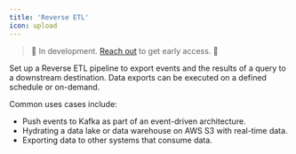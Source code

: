 ```yaml
---
title: 'Reverse ETL'
icon: upload
---
```


> 🚧 In development. <a href="https://cal.com/formo/30min">Reach out</a> to get early access. 🚧

Set up a Reverse ETL pipeline to export events and the results of a query to a downstream destination.
Data exports can be executed on a defined schedule or on-demand.

Common uses cases include:

- Push events to Kafka as part of an event-driven architecture.
- Hydrating a data lake or data warehouse on AWS S3 with real-time data.
- Exporting data to other systems that consume data.
